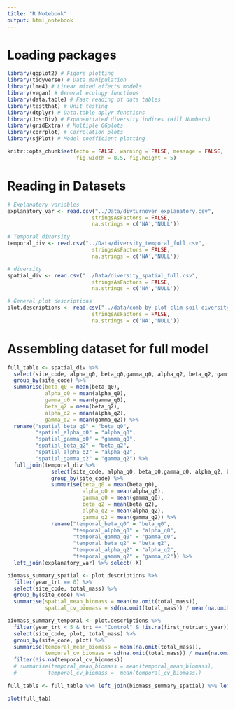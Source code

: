 ```yaml
---
title: "R Notebook"
output: html_notebook
---
```



# Loading packages

```r
library(ggplot2) # Figure plotting
library(tidyverse) # Data manipulation
library(lme4) # Linear mixed effects models
library(vegan) # General ecology functions
library(data.table) # Fast reading of data tables
library(testthat) # Unit testing
library(dtplyr) # Data.table dplyr functions
library(JostDiv) # Exponentiated diversity indices (Hill Numbers)
library(gridExtra) # Multiple GGplots
library(corrplot) # Correlation plots
library(sjPlot) # Model coefficient plotting

knitr::opts_chunk$set(echo = FALSE, warning = FALSE, message = FALSE,
                      fig.width = 8.5, fig.height = 5)
```

# Reading in Datasets

```r
# Explanatory variables
explanatory_var <- read.csv("../Data/divturnover_explanatory.csv",
                           stringsAsFactors = FALSE,
                           na.strings = c('NA','NULL'))

# Temporal diversity
temporal_div <- read.csv("../Data/diversity_temporal_full.csv",
                           stringsAsFactors = FALSE,
                           na.strings = c('NA','NULL'))

# diversity
spatial_div <- read.csv("../Data/diversity_spatial_full.csv",
                           stringsAsFactors = FALSE,
                           na.strings = c('NA','NULL'))

# General plot descriptions
plot.descriptions <- read.csv("../data/comb-by-plot-clim-soil-diversity-02-Aug-2019.csv",
                           stringsAsFactors = FALSE,
                           na.strings = c('NA','NULL'))

```

# Assembling dataset for full model

```r
full_table <- spatial_div %>% 
  select(site_code, alpha_q0, beta_q0,gamma_q0, alpha_q2, beta_q2, gamma_q2, plot) %>% 
  group_by(site_code) %>%
  summarise(beta_q0 = mean(beta_q0),
            alpha_q0 = mean(alpha_q0),
            gamma_q0 = mean(gamma_q0),
            beta_q2 = mean(beta_q2),
            alpha_q2 = mean(alpha_q2),
            gamma_q2 = mean(gamma_q2)) %>%
  rename("spatial_beta_q0" = "beta_q0",
         "spatial_alpha_q0" = "alpha_q0",
         "spatial_gamma_q0" = "gamma_q0",
         "spatial_beta_q2" = "beta_q2",
         "spatial_alpha_q2" = "alpha_q2",
         "spatial_gamma_q2" = "gamma_q2") %>%
  full_join(temporal_div %>%
              select(site_code, alpha_q0, beta_q0,gamma_q0, alpha_q2, beta_q2, gamma_q2, plot) %>% 
              group_by(site_code) %>%
              summarise(beta_q0 = mean(beta_q0),
                        alpha_q0 = mean(alpha_q0),
                        gamma_q0 = mean(gamma_q0),
                        beta_q2 = mean(beta_q2),
                        alpha_q2 = mean(alpha_q2),
                        gamma_q2 = mean(gamma_q2)) %>%
              rename("temporal_beta_q0" = "beta_q0",
                     "temporal_alpha_q0" = "alpha_q0",
                     "temporal_gamma_q0" = "gamma_q0",
                     "temporal_beta_q2" = "beta_q2",
                     "temporal_alpha_q2" = "alpha_q2",
                     "temporal_gamma_q2" = "gamma_q2")) %>%
  left_join(explanatory_var) %>% select(-X)

biomass_summary_spatial <- plot.descriptions %>% 
  filter(year_trt == 0) %>% 
  select(site_code, total_mass) %>%
  group_by(site_code) %>%
  summarise(spatial_mean_biomass = mean(na.omit(total_mass)),
            spatial_cv_biomass = sd(na.omit(total_mass)) / mean(na.omit(total_mass)))

biomass_summary_temporal <- plot.descriptions %>% 
  filter(year_trt < 5 & trt == "Control" & !is.na(first_nutrient_year)) %>% 
  select(site_code, plot, total_mass) %>%
  group_by(site_code, plot) %>%
  summarise(temporal_mean_biomass = mean(na.omit(total_mass)),
            temporal_cv_biomass = sd(na.omit(total_mass)) / mean(na.omit(total_mass))) %>%
  filter(!is.na(temporal_cv_biomass))
  # summarise(temporal_mean_biomass = mean(temporal_mean_biomass),
  #          temporal_cv_biomass =  mean(temporal_cv_biomass))
 
full_table <- full_table %>% left_join(biomass_summary_spatial) %>% left_join(biomass_summary_temporal)
```


```r
plot(full_tab)
```


